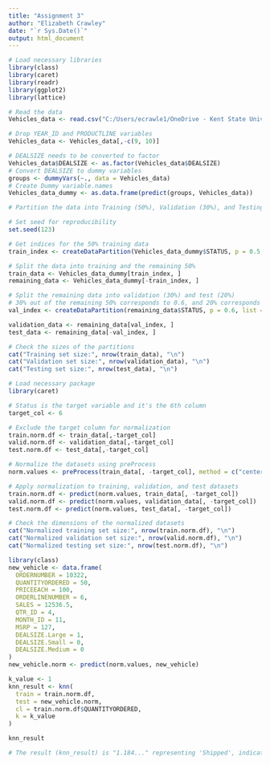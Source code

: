 ---
title: "Assignment 3"
author: "Elizabeth Crawley"
date: "`r Sys.Date()`"
output: html_document
---

```{r}
# Load necessary libraries
library(class)
library(caret)
library(readr)
library(ggplot2)
library(lattice)

# Read the data
Vehicles_data <- read.csv("C:/Users/ecrawle1/OneDrive - Kent State University/Desktop/Machine Learning/Vehicles_Sales.csv")

```
```{r}
# Drop YEAR_ID and PRODUCTLINE variables
Vehicles_data <- Vehicles_data[,-c(9, 10)]
```

```{r}
# DEALSIZE needs to be converted to factor
Vehicles_data$DEALSIZE <- as.factor(Vehicles_data$DEALSIZE)
# Convert DEALSIZE to dummy variables
groups <- dummyVars(~., data = Vehicles_data)
# Create Dummy variable.names
Vehicles_data_dummy <- as.data.frame(predict(groups, Vehicles_data))
```
```{r}
# Partition the data into Training (50%), Validation (30%), and Testing (20%) sets. 

# Set seed for reproducibility
set.seed(123)

# Get indices for the 50% training data
train_index <- createDataPartition(Vehicles_data_dummy$STATUS, p = 0.5, list = FALSE)

# Split the data into training and the remaining 50%
train_data <- Vehicles_data_dummy[train_index, ]
remaining_data <- Vehicles_data_dummy[-train_index, ]

# Split the remaining data into validation (30%) and test (20%)
# 30% out of the remaining 50% corresponds to 0.6, and 20% corresponds to 0.4
val_index <- createDataPartition(remaining_data$STATUS, p = 0.6, list = FALSE)

validation_data <- remaining_data[val_index, ]
test_data <- remaining_data[-val_index, ]

# Check the sizes of the partitions
cat("Training set size:", nrow(train_data), "\n")
cat("Validation set size:", nrow(validation_data), "\n")
cat("Testing set size:", nrow(test_data), "\n")


```
```{r}
# Load necessary package
library(caret)

# Status is the target variable and it's the 6th column
target_col <- 6

# Exclude the target column for normalization
train.norm.df <- train_data[,-target_col]
valid.norm.df <- validation_data[,-target_col]
test.norm.df <- test_data[,-target_col]

# Normalize the datasets using preProcess
norm.values <- preProcess(train_data[, -target_col], method = c("center", "scale"))

# Apply normalization to training, validation, and test datasets
train.norm.df <- predict(norm.values, train_data[, -target_col])
valid.norm.df <- predict(norm.values, validation_data[, -target_col])
test.norm.df <- predict(norm.values, test_data[, -target_col])


```
```{r}
# Check the dimensions of the normalized datasets
cat("Normalized training set size:", nrow(train.norm.df), "\n")
cat("Normalized validation set size:", nrow(valid.norm.df), "\n")
cat("Normalized testing set size:", nrow(test.norm.df), "\n")

```
```{r}
library(class)
new_vehicle <- data.frame(
  ORDERNUMBER = 10322,
  QUANTITYORDERED = 50,
  PRICEEACH = 100,
  ORDERLINENUMBER = 6,
  SALES = 12536.5,
  QTR_ID = 4,
  MONTH_ID = 11,
  MSRP = 127,
  DEALSIZE.Large = 1,
  DEALSIZE.Small = 0,
  DEALSIZE.Medium = 0
)
new_vehicle.norm <- predict(norm.values, new_vehicle)

k_value <- 1
knn_result <- knn(
  train = train.norm.df, 
  test = new_vehicle.norm, 
  cl = train.norm.df$QUANTITYORDERED,
  k = k_value
)

knn_result

```
```{r}
# The result (knn_result) is "1.184..." representing 'Shipped', indicating how the k-NN algorithm classifies the new vehicle based on the training data.
```


